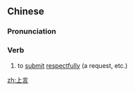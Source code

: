 ==Chinese==
{{zh-forms}}

===Pronunciation===
{{zh-pron
|m=shàngyán
|c=soeng5 jin4
|w=3zaan hhi
|cat=v
}}

===Verb===
{{zh-verb}}

# to [[submit]] [[respectfully]] (a request, etc.)

[[zh:上言]]